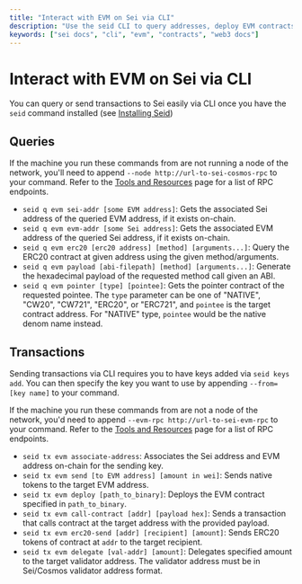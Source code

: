 ```yaml
---
title: "Interact with EVM on Sei via CLI"
description: "Use the seid CLI to query addresses, deploy EVM contracts, and manage tokens in Sei's EVM environment seamlessly."
keywords: ["sei docs", "cli", "evm", "contracts", "web3 docs"]
---
```


# Interact with EVM on Sei via CLI

You can query or send transactions to Sei easily via CLI once you have the `seid` command installed (see [Installing Seid](./installing-seid))

## Queries
If the machine you run these commands from are not running a node of the network, you'll need to append `--node http://url-to-sei-cosmos-rpc` to your command. Refer to the [Tools and Resources](../resources-tools-and-resources.mdx) page for a list of RPC endpoints.

- `seid q evm sei-addr [some EVM address]`: Gets the associated Sei address of the queried EVM address, if it exists on-chain.
- `seid q evm evm-addr [some Sei address]`: Gets the associated EVM address of the queried Sei address, if it exists on-chain. 
- `seid q evm erc20 [erc20 address] [method] [arguments...]`: Query the ERC20 contract at given address using the given method/arguments.
- `seid q evm payload [abi-filepath] [method] [arguments...]`: Generate the hexadecimal payload of the requested method call given an ABI.
- `seid q evm pointer [type] [pointee]`: Gets the pointer contract of the requested pointee. The `type` parameter can be one of "NATIVE", "CW20", "CW721", "ERC20", or "ERC721", and `pointee` is the target contract address.
For "NATIVE" type, `pointee` would be the native denom name instead.

## Transactions
Sending transactions via CLI requires you to have keys added via `seid keys add`. You can then specify the key you want to use by appending `--from=[key name]` to your command.

If the machine you run these commands from are not a node of the network, you'd need to append `--evm-rpc http://url-to-sei-evm-rpc` to your command. Refer to the [Tools and Resources](../resources-tools-and-resources.mdx) page for a list of RPC endpoints.

- `seid tx evm associate-address`: Associates the Sei address and EVM address on-chain for the sending key.
- `seid tx evm send [to EVM address] [amount in wei]`: Sends native tokens to the target EVM address.
- `seid tx evm deploy [path_to_binary]`: Deploys the EVM contract specified in `path_to_binary`.
- `seid tx evm call-contract [addr] [payload hex]`: Sends a transaction that calls contract at the target address with the provided payload.
- `seid tx evm erc20-send [addr] [recipient] [amount]`: Sends ERC20 tokens of contract at `addr` to the target recipient.
- `seid tx evm delegate [val-addr] [amount]`: Delegates specified amount to the target validator address. The validator address must be in Sei/Cosmos validator address format.
